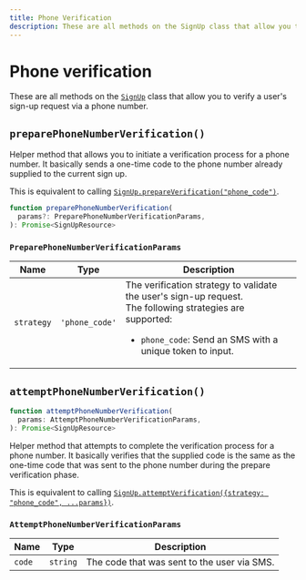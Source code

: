```yaml
---
title: Phone Verification
description: These are all methods on the SignUp class that allow you to verify a user's sign-up request via a phone number.
---
```


# Phone verification

These are all methods on the [`SignUp`][signup-ref] class that allow you to verify a user's sign-up request via a phone number.

## `preparePhoneNumberVerification()`

Helper method that allows you to initiate a verification process for a phone number. It basically sends a one-time code to the phone number already supplied to the current sign up.

This is equivalent to calling [`SignUp.prepareVerification("phone_code")`](/docs/references/javascript/sign-up/verification#prepare-verification).

```typescript
function preparePhoneNumberVerification(
  params?: PreparePhoneNumberVerificationParams,
): Promise<SignUpResource>
```

### `PreparePhoneNumberVerificationParams`

| Name | Type | Description |
| - | - | - |
| `strategy` | `'phone_code'` | The verification strategy to validate the user's sign-up request.<br />The following strategies are supported:<br /><ul><li>`phone_code`: Send an SMS with a unique token to input.</li></ul> |

## `attemptPhoneNumberVerification()`

```typescript
function attemptPhoneNumberVerification(
  params: AttemptPhoneNumberVerificationParams,
): Promise<SignUpResource>
```

Helper method that attempts to complete the verification process for a phone number. It basically verifies that the supplied code is the same as the one-time code that was sent to the phone number during the prepare verification phase.

This is equivalent to calling [`SignUp.attemptVerification({strategy: "phone_code", ...params})`](/docs/references/javascript/sign-up/verification#attempt-verification).

### `AttemptPhoneNumberVerificationParams`

| Name | Type | Description |
| - | - | - |
| `code` | `string` | The code that was sent to the user via SMS. |

[signup-ref]: /docs/references/javascript/sign-up/sign-up

